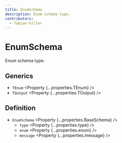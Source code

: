 ```yaml
---
title: EnumSchema
description: Enum schema type.
contributors:
  - fabian-hiller
---
```



# EnumSchema

Enum schema type.

## Generics

- `TEnum` <Property {...properties.TEnum} />
- `TOutput` <Property {...properties.TOutput} />

## Definition

- `EnumSchema` <Property {...properties.BaseSchema} />
  - `type` <Property {...properties.type} />
  - `enum` <Property {...properties.enum} />
  - `message` <Property {...properties.message} />
